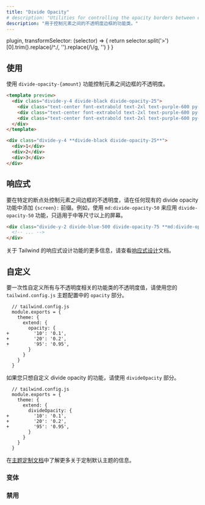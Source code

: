 ```yaml
---
title: "Divide Opacity"
# description: "Utilities for controlling the opacity borders between elements."
description: "用于控制元素之间的不透明度边框的功能类。"
---
```



  plugin,
  transformSelector: (selector) => {
    return selector.split('>')[0].trim().replace(/^\./, '').replace(/\\/g, '')
  }
}

<!-- ## Usage -->
## 使用

<!-- Control the opacity of borders between elements using the `divide-opacity-{amount}` utilities. -->
使用 `divide-opacity-{amount}` 功能控制元素之间边框的不透明度。

```html purple
<template preview>
  <div class="divide-y-4 divide-black divide-opacity-25">
    <div class="text-center font-extrabold text-2xl text-purple-600 py-3">1</div>
    <div class="text-center font-extrabold text-2xl text-purple-600 py-3">2</div>
    <div class="text-center font-extrabold text-2xl text-purple-600 py-3">3</div>
  </div>
</template>

<div class="divide-y-4 **divide-black divide-opacity-25**">
  <div>1</div>
  <div>2</div>
  <div>3</div>
</div>
```

<!-- ## Responsive -->
## 响应式

<!-- To control the opacity of borders between elements at a specific breakpoint, add a `{screen}:` prefix to any existing divide opacity utility. For example, use `md:divide-opacity-50` to apply the `divide-opacity-50` utility at only medium screen sizes and above. -->
要在特定的断点处控制元素之间边框的不透明度，请在任何现有的 divide opacity 功能中添加 `{screen}:` 前缀。例如，使用 `md:divide-opacity-50` 来应用 `divide-opacity-50` 功能，只适用于中等尺寸以上的屏幕。

```html
<div class="divide-y-2 divide-blue-500 divide-opacity-75 **md:divide-opacity-50**">
  <!-- ... -->
</div>
```

<!-- For more information about Tailwind's responsive design features, check out the [Responsive Design](/docs/responsive-design) documentation. -->
关于 Tailwind 的响应式设计功能的更多信息，请查看[响应式设计](/docs/responsive-design)文档。

<!-- ## Customizing -->
## 自定义

<!-- To customize the opacity values for all opacity-related utilities at once, use the `opacity` section of your `tailwind.config.js` theme configuration: -->
要一次性自定义所有与不透明度相关的功能类的不透明度值，请使用您的 `tailwind.config.js` 主题配置中的 `opacity` 部分。

```diff-js
  // tailwind.config.js
  module.exports = {
    theme: {
      extend: {
        opacity: {
+         '10': '0.1',
+         '20': '0.2',
+         '95': '0.95',
        }
      }
    }
  }
```

<!-- If you want to customize only the divide opacity utilities, use the `divideOpacity` section: -->
如果您只想自定义 divide opacity 的功能，请使用 `divideOpacity` 部分。

```diff-js
  // tailwind.config.js
  module.exports = {
    theme: {
      extend: {
        divideOpacity: {
+         '10': '0.1',
+         '20': '0.2',
+         '95': '0.95',
        }
      }
    }
  }
```

<!-- Learn more about customizing the default theme in the [theme customization documentation](/docs/theme#customizing-the-default-theme). -->
在[主题定制文档](/docs/theme#-5)中了解更多关于定制默认主题的信息。

<!-- ### Variants -->
### 变体

<Variants plugin="divideOpacity" />

<!-- ### Disabling -->
### 禁用

<Disabling plugin="divideOpacity" />
